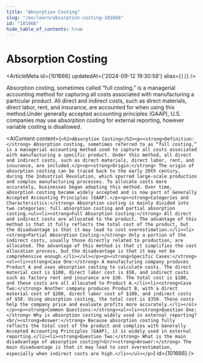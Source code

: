 ```yaml
---
title: "Absorption Costing"
slug: "/en/learn/absorption-costing-101666"
id: "101666"
hide_table_of_contents: true
---
```



# Absorption Costing

<ArticleMeta id={101666} updatedAt={'2024-09-12 19:30:58'} alias={`[]`} />
<div className='border-solid border-b border-t-0 my-4 border-[var(--ifm-color-gray-300)]' />

Absorption costing, sometimes called “full costing,” is a managerial accounting method for capturing all costs associated with manufacturing a particular product. All direct and indirect costs, such as direct materials, direct labor, rent, and insurance, are accounted for when using this method.Under generally accepted accounting principles (GAAP), U.S. companies may use absorption costing for external reporting, however variable costing is disallowed.

<AIContent content={`<h2>Absorption Costing</h2><p><strong>Definition:</strong> Absorption costing, sometimes referred to as “full costing,” is a managerial accounting method used to capture all costs associated with manufacturing a specific product. Under this method, all direct and indirect costs, such as direct materials, direct labor, rent, and insurance, are included.</p><p><strong>Origin:</strong> The origin of absorption costing can be traced back to the early 20th century, during the Industrial Revolution, which spurred large-scale production and complex manufacturing processes. To allocate costs more accurately, businesses began adopting this method. Over time, absorption costing became widely accepted and is now part of Generally Accepted Accounting Principles (GAAP).</p><p><strong>Categories and Characteristics:</strong> Absorption costing is mainly divided into two categories: full absorption costing and partial absorption costing.<ul><li><strong>Full Absorption Costing:</strong> All direct and indirect costs are allocated to the product. The advantage of this method is that it fully reflects the total cost of the product, but the disadvantage is that it may lead to cost overestimation.</li><li><strong>Partial Absorption Costing:</strong> Only a portion of the indirect costs, usually those directly related to production, are allocated. The advantage of this method is that it simplifies the cost allocation process, but the disadvantage is that it may not be comprehensive enough.</li></ul></p><p><strong>Specific Cases:</strong><ol><li><strong>Case One:</strong> A manufacturing company produces Product A and uses absorption costing to calculate costs. The direct material cost is $100, direct labor cost is $50, and indirect costs such as factory rent and insurance are $30. The total cost is $180, and these costs are all allocated to Product A.</li><li><strong>Case Two:</strong> Another company produces Product B, with a direct material cost of $200, direct labor cost of $100, and indirect costs of $50. Using absorption costing, the total cost is $350. These costs help the company price and evaluate profits more accurately.</li></ol></p><p><strong>Common Questions:</strong><ul><li><strong>Question One:</strong> Why is absorption costing widely used in external reporting?<br/><strong>Answer:</strong> Because absorption costing fully reflects the total cost of the product and complies with Generally Accepted Accounting Principles (GAAP), it is widely used in external reporting.</li><li><strong>Question Two:</strong> What is the main disadvantage of absorption costing?<br/><strong>Answer:</strong> The main disadvantage is that it may lead to cost overestimation, especially when indirect costs are high.</li></ul></p>`} id={101666} />
